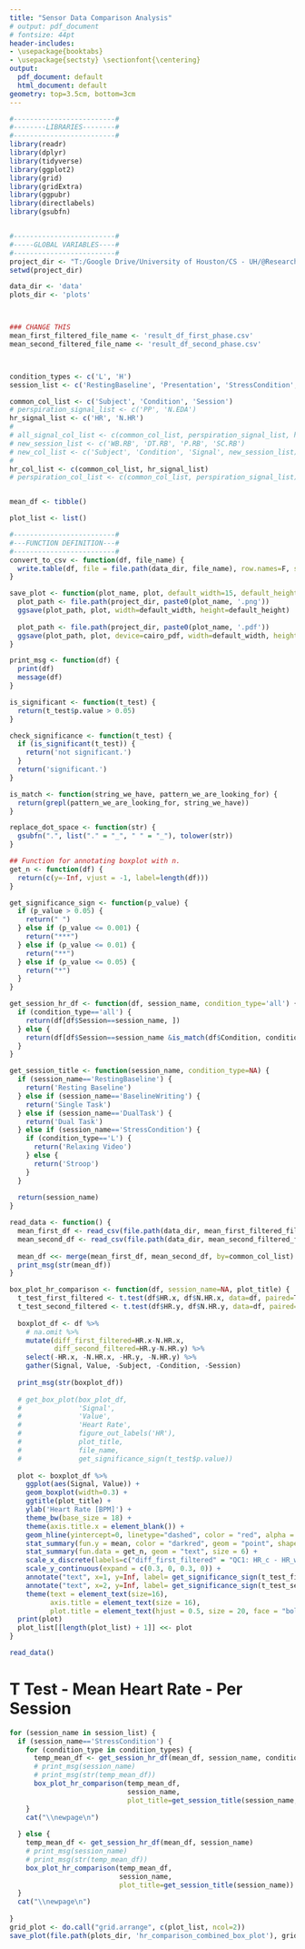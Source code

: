 ```yaml
---
title: "Sensor Data Comparison Analysis"
# output: pdf_document 
# fontsize: 44pt
header-includes:
- \usepackage{booktabs}
- \usepackage{sectsty} \sectionfont{\centering}
output:
  pdf_document: default
  html_document: default
geometry: top=3.5cm, bottom=3cm
---
```



```r

#-------------------------#
#--------LIBRARIES--------#
#-------------------------#
library(readr)
library(dplyr)
library(tidyverse)
library(ggplot2)
library(grid)
library(gridExtra)
library(ggpubr) 
library(directlabels)
library(gsubfn)


#-------------------------#
#-----GLOBAL VARIABLES----#
#-------------------------#
project_dir <- "T:/Google Drive/University of Houston/CS - UH/@Research - CPL/@Projects/NsfStressDataCuration/nsf-data-paper-scripts"
setwd(project_dir)

data_dir <- 'data'
plots_dir <- 'plots'



### CHANGE THIS
mean_first_filtered_file_name <- 'result_df_first_phase.csv'
mean_second_filtered_file_name <- 'result_df_second_phase.csv'



condition_types <- c('L', 'H')
session_list <- c('RestingBaseline', 'Presentation', 'StressCondition', 'BaselineWriting', 'DualTask')

common_col_list <- c('Subject', 'Condition', 'Session')
# perspiration_signal_list <- c('PP', 'N.EDA')
hr_signal_list <- c('HR', 'N.HR')
# 
# all_signal_col_list <- c(common_col_list, perspiration_signal_list, hr_signal_list)
# new_session_list <- c('WB.RB', 'DT.RB', 'P.RB', 'SC.RB')
# new_col_list <- c('Subject', 'Condition', 'Signal', new_session_list)
# 
hr_col_list <- c(common_col_list, hr_signal_list)
# perspiration_col_list <- c(common_col_list, perspiration_signal_list)


mean_df <- tibble()

plot_list <- list()

#-------------------------#
#---FUNCTION DEFINITION---#
#-------------------------#
convert_to_csv <- function(df, file_name) {
  write.table(df, file = file.path(data_dir, file_name), row.names=F, sep = ',')
}

save_plot <- function(plot_name, plot, default_width=15, default_height=10) {
  plot_path <- file.path(project_dir, paste0(plot_name, '.png'))
  ggsave(plot_path, plot, width=default_width, height=default_height)
  
  plot_path <- file.path(project_dir, paste0(plot_name, '.pdf'))
  ggsave(plot_path, plot, device=cairo_pdf, width=default_width, height=default_height)
}

print_msg <- function(df) {
  print(df)
  message(df)
}

is_significant <- function(t_test) {
  return(t_test$p.value > 0.05)
}

check_significance <- function(t_test) {
  if (is_significant(t_test)) {
    return('not significant.')
  }
  return('significant.')
}

is_match <- function(string_we_have, pattern_we_are_looking_for) { 
  return(grepl(pattern_we_are_looking_for, string_we_have)) 
} 

replace_dot_space <- function(str) {
  gsubfn(".", list("." = "_", " " = "_"), tolower(str))
}

## Function for annotating boxplot with n.
get_n <- function(df) { 
  return(c(y=-Inf, vjust = -1, label=length(df))) 
}

get_significance_sign <- function(p_value) { 
  if (p_value > 0.05) { 
    return(" ") 
  } else if (p_value <= 0.001) { 
    return("***") 
  } else if (p_value <= 0.01) { 
    return("**") 
  } else if (p_value <= 0.05) { 
    return("*") 
  } 
} 

get_session_hr_df <- function(df, session_name, condition_type='all') {
  if (condition_type=='all') {
    return(df[df$Session==session_name, ])
  } else {
    return(df[df$Session==session_name &is_match(df$Condition, condition_type), ])
  }
}

get_session_title <- function(session_name, condition_type=NA) {
  if (session_name=='RestingBaseline') {
    return('Resting Baseline')
  } else if (session_name=='BaselineWriting') {
    return('Single Task')
  } else if (session_name=='DualTask') {
    return('Dual Task')
  } else if (session_name=='StressCondition') {
    if (condition_type=='L') {
      return('Relaxing Video')
    } else {
      return('Stroop')
    }
  } 
  
  return(session_name)
}

read_data <- function() {
  mean_first_df <- read_csv(file.path(data_dir, mean_first_filtered_file_name))[, hr_col_list]
  mean_second_df <- read_csv(file.path(data_dir, mean_second_filtered_file_name))[, hr_col_list]
  
  mean_df <<- merge(mean_first_df, mean_second_df, by=common_col_list)
  print_msg(str(mean_df))
}

box_plot_hr_comparison <- function(df, session_name=NA, plot_title) {
  t_test_first_filtered <- t.test(df$HR.x, df$N.HR.x, data=df, paired=T)
  t_test_second_filtered <- t.test(df$HR.y, df$N.HR.y, data=df, paired=T)
  
  boxplot_df <- df %>% 
    # na.omit %>% 
    mutate(diff_first_filtered=HR.x-N.HR.x,
           diff_second_filtered=HR.y-N.HR.y) %>% 
    select(-HR.x, -N.HR.x, -HR.y, -N.HR.y) %>% 
    gather(Signal, Value, -Subject, -Condition, -Session)
  
  print_msg(str(boxplot_df))
  
  # get_box_plot(box_plot_df, 
  #              'Signal', 
  #              'Value', 
  #              'Heart Rate', 
  #              figure_out_labels('HR'), 
  #              plot_title, 
  #              file_name,
  #              get_significance_sign(t_test$p.value))
  
  plot <- boxplot_df %>%
    ggplot(aes(Signal, Value)) +
    geom_boxplot(width=0.3) +
    ggtitle(plot_title) +
    ylab('Heart Rate [BPM]') +
    theme_bw(base_size = 18) + 
    theme(axis.title.x = element_blank()) +
    geom_hline(yintercept=0, linetype="dashed", color = "red", alpha = 0.6, size=1) + 
    stat_summary(fun.y = mean, color = "darkred", geom = "point", shape = 3, size = 4, show_guide = FALSE) +
    stat_summary(fun.data = get_n, geom = "text", size = 6) +
    scale_x_discrete(labels=c("diff_first_filtered" = "QC1: HR_c - HR_w", "diff_second_filtered" = "QC2: HR_c - HR_w")) +
    scale_y_continuous(expand = c(0.3, 0, 0.3, 0)) +
    annotate("text", x=1, y=Inf, label= get_significance_sign(t_test_first_filtered$p.value), vjust = 1.2, size = 10) +
    annotate("text", x=2, y=Inf, label= get_significance_sign(t_test_second_filtered$p.value), vjust = 1.2, size = 10) +
    theme(text = element_text(size=16),
          axis.title = element_text(size = 16),
          plot.title = element_text(hjust = 0.5, size = 20, face = "bold")) 
  print(plot)
  plot_list[[length(plot_list) + 1]] <<- plot
}
``` 



```r
read_data()
```


\newpage
# T Test - Mean Heart Rate - Per Session
\newpage
```r
for (session_name in session_list) {
  if (session_name=='StressCondition') {
    for (condition_type in condition_types) {
      temp_mean_df <- get_session_hr_df(mean_df, session_name, condition_type)
      # print_msg(session_name)
      # print_msg(str(temp_mean_df))
      box_plot_hr_comparison(temp_mean_df, 
                             session_name,
                             plot_title=get_session_title(session_name, condition_type))
    }
    cat("\\newpage\n")
    
  } else {
    temp_mean_df <- get_session_hr_df(mean_df, session_name)
    # print_msg(session_name)
    # print_msg(str(temp_mean_df))
    box_plot_hr_comparison(temp_mean_df, 
                           session_name,
                           plot_title=get_session_title(session_name))
  }
  cat("\\newpage\n")
  
}
grid_plot <- do.call("grid.arrange", c(plot_list, ncol=2))
save_plot(file.path(plots_dir, 'hr_comparison_combined_box_plot'), grid_plot)
```